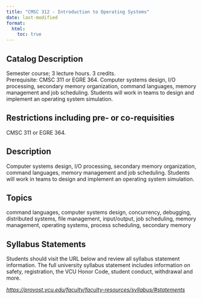 ```yaml
---
title: "CMSC 312 - Introduction to Operating Systems"
date: last-modified
format:
  html:
    toc: true
---
```


## Catalog Description

Semester course; 3 lecture hours. 3 credits. Prerequisite: CMSC 311 or EGRE 364. Computer systems design, I/O processing, secondary memory organization, command languages, memory management and job scheduling. Students will work in teams to design and implement an operating system simulation.


## Restrictions including pre- or co-requisities
 
CMSC 311 or EGRE 364.

## Description

Computer systems design, I/O processing, secondary memory organization, command languages, memory management and job scheduling. Students will work in teams to design and implement an operating system simulation.

## Topics

command languages, computer systems design, concurrency, debugging, distributed systems, file management, input/output, job scheduling, memory management, operating systems, process scheduling, secondary memory

## Syllabus Statements

Students should visit the URL below and review all syllabus statement information. The full university syllabus statement includes information on safety, registration, the VCU Honor Code, student conduct, withdrawal and more.

*<https://provost.vcu.edu/faculty/faculty-resources/syllabus/#statements>*


